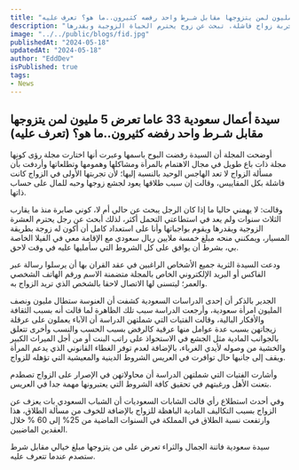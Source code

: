 ```yaml
---
title: "سيدة أعمال سعودية 33 عاما تعرض 5 مليون لمن يتزوجها مقابل شـرط واحد رفضه كثيرون..ما هو؟ تعرف عليه"
description: "سيدة أعمال سعودية تبلغ من العمر 33 عامًا تعرض 5 ملايين ريال سعودي لمن يتزوجها بشرط الموافقة على شروطها لاحقًا، بعد تجربة زواج فاشلة. تبحث عن زوج يحترم الحياة الزوجية ويقدرها."
image: "../../public/blogs/fid.jpg"
publishedAt: "2024-05-18"
updatedAt: "2024-05-18"
author: "EddDev"
isPublished: true
tags:
- News
---
```


## سيدة أعمال سعودية 33 عاما تعرض 5 مليون لمن يتزوجها مقابل شـرط واحد رفضه كثيرون..ما هو؟ (تعرف عليه)

أوضحت المجلة أن السيدة رفضت البوح باسمها وعبرت أنها اختارت مجلة رؤى كونها مجلة ذات باع طويل في مجال الاهتمام بالمرأة ومشاكلها وهمومها وتطلعاتها وأردفت بأن مسألة الزواج لا تعد الهاجس الوحيد بالنسبة إليها؛ لأن تجربتها الأولى في الزواج كانت فاشلة بكل المقاييس، وقالت إن سبب طلاقها يعود لجشع زوجها وحبه للمال على حساب ذاتها.

وقالت: لا يهمني حاليا ما إذا كان الرجل يبحث عن حالي أم لا، كوني صابرة منذ ما يقارب الثلاث سنوات ولم يعد في استطاعتي التحمل أكثر، لذلك أبحث عن رجل يحترم العشرة الزوجية ويقدرها ويقوم بواجباتها وأنا على استعداد كامل أن أكون له زوجة بطريقة المسيار، ويمكنني منحه مبلغ خمسة ملايين ريال سعودي مع الإقامة معي في الفيلا الخاصة بي، بشرط أن يوافق على كل الشروط التي سأمليها عليه في وقت لاحق.

ودعت السيدة الثرية جميع الأشخاص الراغبين في عقد القران بها أن يرسلوا رسالة عبر الفاكس أو البريد الإلكتروني الخاص بالمجلة متضمنة الاسم ورقم الهاتف الشخصي والعمر؛ ليتسنى لها الاتصال لاحقا بالشخص الذي تريد الزواج به.

الجدير بالذكر أن إحدى الدراسات السعودية كشفت أن العنوسة ستطال مليون ونصف المليون امرأة سعودية، وأرجعت الدراسة سبب تلك الظاهرة لما قالت أنه بسبب الثقافة والأفكار البالية، وقالت الفتيات التي شملتهن الدراسة أن الآباء يعملون على عرقلة زيجاتهن بسبب عدة عوامل منها عرقية كالرفض بسبب الحسب والنسب وأخرى تتعلق بالجوانب المادية مثل الجشع في الاستحواذ على راتب البنت أو من أجل الميراث الكبير والخشية من وصوله لأيدي الغرباء، بالإضافة لعدم توفر الغطاء القانوني الذي يدعم المرأة ويقف إلى جانبها حال توافرت في العريس الشروط الدينية والمعيشية التي تؤهله للزواج.

وأشارت الفتيات التي شملتهن الدراسة أن محاولاتهن في الإصرار على الزواج تصطدم بتعنت الأهل ورغبتهم في تحقيق كافة الشروط التي يعتبرونها مهمة جدا في العريس.

وفي أحدث استطلاع رأي قالت الشابات السعوديات أن الشباب السعودي بات يعزف عن الزواج بسبب التكاليف المادية الباهظة للزواج بالإضافة للخوف من مسألة الطلاق، هذا وارتفعت نسبة الطلاق في المملكة في السنوات الماضية من 25% إلى 60 % خلال العقدين الماضيين.

سيدة سعودية فاتنة الجمال والثراء تعرض على من يتزوجها مبلغ خيالي مقابل شرط ستصدم عندما تتعرف عليه.
